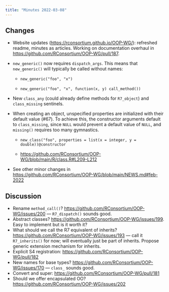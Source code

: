 ```yaml
---
title: "Minutes 2022-03-08"
---
```


## Changes

-   Website updates (<https://rconsortium.github.io/OOP-WG/>): refreshed readme, minutes as articles.
    Working on documentation overhaul in <https://github.com/RConsortium/OOP-WG/pull/187>.

-   `new_generic()` now requires `dispatch_args`.
    This means that `new_generic()` will typically be called without names:

    -   `new_generic("foo", "x")`

    -   `new_generic("foo", "x", function(x, y) call_method())`

-   New `class_any` (could already define methods for `R7_object`) and `class_missing` sentinels.

-   When creating an object, unspecified properties are initialized with their default value (#67).
    To achieve this, the constructor arguments default to `class_missing`, since `NULL` would prevent a default value of `NULL`, and `missing()` requires too many gymnastics.

    -   `new_class("foo", properties = list(x = integer, y = double))@constructor`

    -   <https://github.com/RConsortium/OOP-WG/blob/main/R/class.R#L209-L212>

-   See other minor changes in\
    <https://github.com/RConsortium/OOP-WG/blob/main/NEWS.md#feb-2022>

## Discussion

-   Rename `method_call()`? <https://github.com/RConsortium/OOP-WG/issues/200> --- `R7_dispatch()` sounds good.
-   Abstract classes? <https://github.com/RConsortium/OOP-WG/issues/199>. Easy to implement but is it worth it?
-   What should we call the R7 equivalent of inherits? <https://github.com/RConsortium/OOP-WG/issues/193> --- call it `R7_inherits()` for now; will eventually just be part of inherits. Propose generic extension mechanism for inherits.
-   Explicit S4 registration: <https://github.com/RConsortium/OOP-WG/pull/182>
-   New names for base types? <https://github.com/RConsortium/OOP-WG/issues/170> --- `class_` sounds good.
-   Convert and super: <https://github.com/RConsortium/OOP-WG/pull/181>
-   Should we offer encapsulated OO? <https://github.com/RConsortium/OOP-WG/issues/202>
